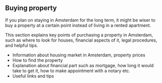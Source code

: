 ## Buying property 
If you plan on staying in Amsterdam for the long term, it might be wiser to buy a property at a certain point instead of living in a rented apartment. 

This section explains key points of purchasing a property in Amsterdam, such as where to look for houses, financial aspects of it, legal procedures, and helpful tips. 

- Information about housing market in Amsterdam, property prices
- How to find the property 
- Explanation about financial part such as mortgage, how long it would take to get it, how to make appointment with a notary etc.
- Useful links and tips 
